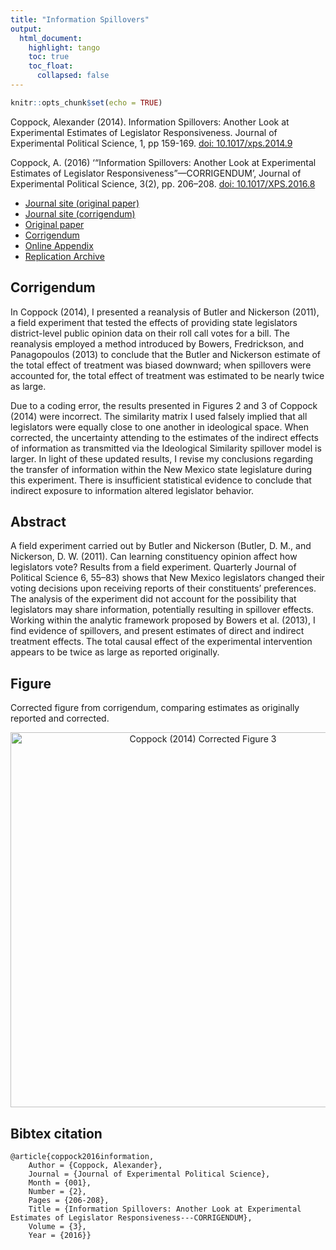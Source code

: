 ```yaml
---
title: "Information Spillovers"
output: 
  html_document:
    highlight: tango
    toc: true
    toc_float:
      collapsed: false
---
```


```r
knitr::opts_chunk$set(echo = TRUE)
```

Coppock, Alexander (2014). Information Spillovers: Another Look at Experimental Estimates of Legislator Responsiveness. Journal of Experimental Political Science, 1, pp 159-169. [doi: 10.1017/xps.2014.9](https://doi.org/10.1017/xps.2014.9)

Coppock, A. (2016) ‘“Information Spillovers: Another Look at Experimental Estimates of Legislator Responsiveness”—CORRIGENDUM’, Journal of Experimental Political Science, 3(2), pp. 206–208. [doi: 10.1017/XPS.2016.8](https://doi.org/10.1017/XPS.2016.8)


- [Journal site (original paper)](http://journals.cambridge.org/abstract_S2052263014000098)
- [Journal site (corrigendum)](https://doi.org/10.1017/XPS.2016.8)
- [Original paper](papers/Coppock_informationspillovers.pdf)
- [Corrigendum](papers/Coppock_informationspillovers_corrigendum2.pdf)
- [Online Appendix](papers/ACCG_list_appendix.pdf)
- [Replication Archive](https://dataverse.harvard.edu/dataset.xhtml?persistentId=doi:10.7910/DVN/29984)

## Corrigendum

In Coppock (2014), I presented a reanalysis of Butler and Nickerson (2011), a field experiment that tested the effects of providing state legislators district-level public opinion data on their roll call votes for a bill. The reanalysis employed a method introduced by Bowers, Fredrickson, and Panagopoulos (2013) to conclude that the Butler and Nickerson estimate of the total effect of treatment was biased downward; when spillovers were accounted for, the total effect of treatment was estimated to be nearly twice as large.

Due to a coding error, the results presented in Figures 2 and 3 of Coppock (2014) were incorrect. The similarity matrix I used falsely implied that all legislators were equally close to one another in ideological space. When corrected, the uncertainty attending to the estimates of the indirect effects of information as transmitted via the Ideological Similarity spillover model is larger. In light of these updated results, I revise my conclusions regarding the transfer of information within the New Mexico state legislature during this experiment. There is insufficient statistical evidence to conclude that indirect exposure to information altered legislator behavior.

## Abstract

A field experiment carried out by Butler and Nickerson (Butler, D. M., and Nickerson, D. W. (2011). Can learning constituency opinion affect how legislators vote? Results from a field experiment. Quarterly Journal of Political Science 6, 55–83) shows that New Mexico legislators changed their voting decisions upon receiving reports of their constituents' preferences. The analysis of the experiment did not account for the possibility that legislators may share information, potentially resulting in spillover effects. Working within the analytic framework proposed by Bowers et al. (2013), I find evidence of spillovers, and present estimates of direct and indirect treatment effects. The total causal effect of the experimental intervention appears to be twice as large as reported originally.

## Figure

Corrected figure from corrigendum, comparing estimates as originally reported and corrected.

<center><img src="Images/Coppock_information_spillovers_fig.png" alt="Coppock (2014) Corrected Figure 3" width="600"></center>

## Bibtex citation

```
@article{coppock2016information,
	Author = {Coppock, Alexander},
	Journal = {Journal of Experimental Political Science},
	Month = {001},
	Number = {2},
	Pages = {206-208},
	Title = {Information Spillovers: Another Look at Experimental Estimates of Legislator Responsiveness---CORRIGENDUM},
	Volume = {3},
	Year = {2016}}
```